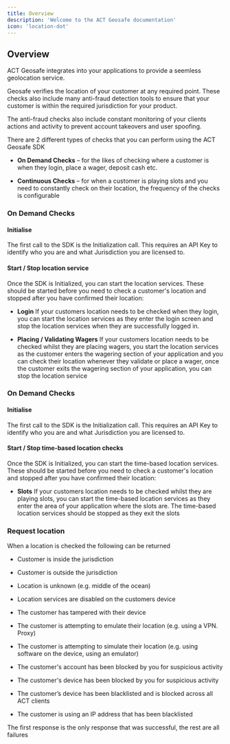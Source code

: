 ```yaml
---
title: Overview
description: 'Welcome to the ACT Geosafe documentation'
icon: 'location-dot'
---
```


## Overview

ACT Geosafe integrates into your applications to provide a seemless geolocation service.

Geosafe verifies the location of your customer at any required point.  These checks also include many anti-fraud detection tools to ensure that your customer is within the required jurisdiction for your product.

The anti-fraud checks also include constant monitoring of your clients actions and activity to prevent account takeovers and user spoofing.

There are 2 different types of checks that you can perform using the ACT Geosafe SDK 

- **On Demand Checks** – for the likes of checking where a customer is when they login, place a wager, deposit cash etc. 

- **Continuous Checks** – for when a customer is playing slots and you need to constantly check on their location, the frequency of the checks is configurable 

### On Demand Checks 

#### Initialise 

The first call to the SDK is the Initialization call.  This requires an API Key to identify who you are and what Jurisdiction you are licensed to. 

#### Start / Stop location service 

Once the SDK is Initialized, you can start the location services.  These should be started before you need to check a customer's location and stopped after you have confirmed their location: 

- **Login** 
If your customers location needs to be checked when they login, you can start the location services as they enter the login screen and stop the location services when they are successfully logged in. 

- **Placing / Validating Wagers**
If your customers location needs to be checked whilst they are placing wagers, you start the location services as the customer enters the wagering section of your application and you can check their location whenever they validate or place a wager, once the customer exits the wagering section of your application, you can stop the location service 

### On Demand Checks 

#### Initialise 

The first call to the SDK is the Initialization call.  This requires an API Key to identify who you are and what Jurisdiction you are licensed to. 

#### Start / Stop time-based location checks 

Once the SDK is Initialized, you can start the time-based location services.  These should be started before you need to check a customer's location and stopped after you have confirmed their location: 

- **Slots**
If your customers location needs to be checked whilst they are playing slots, you can start the time-based location services as they enter the area of your application where the slots are.  The time-based location services should be stopped as they exit the slots 

### Request location 

When a location is checked the following can be returned 

- <span class="green">Customer is inside the jurisdiction</span>

- <span class="maroon">Customer is outside the jurisdiction</span>

- <span class="maroon">Location is unknown (e.g. middle of the ocean) </span>

- <span class="maroon">Location services are disabled on the customers device </span>

- <span class="maroon">The customer has tampered with their device </span>

- <span class="maroon">The customer is attempting to emulate their location (e.g. using a VPN. Proxy) </span>

- <span class="maroon">The customer is attempting to simulate their location (e.g. using software on the device, using an emulator) </span>

- <span class="maroon">The customer's account has been blocked by you for suspicious activity </span>

- <span class="maroon">The customer's device has been blocked by you for suspicious activity </span>

- <span class="maroon">The customer’s device has been blacklisted and is blocked across all ACT clients </span>

- <span class="maroon">The customer is using an IP address that has been blacklisted  </span>

The first response is the only response that was successful, the rest are all failures

